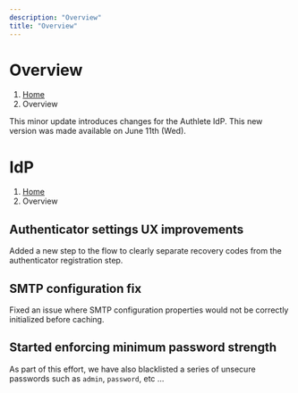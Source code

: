 ```yaml
---
description: "Overview"
title: "Overview"
---
```




# Overview
1. [Home](https://www.authlete.com/)
3. Overview

This minor update introduces changes for the Authlete IdP.
This new version was made available on June 11th (Wed).

# IdP
1. [Home](https://www.authlete.com/)
3. Overview

## Authenticator settings UX improvements

Added a new step to the flow to clearly separate recovery codes from the authenticator registration step.

## SMTP configuration fix

Fixed an issue where SMTP configuration properties would not be correctly initialized before caching.

## Started enforcing minimum password strength

As part of this effort, we have also blacklisted a series of unsecure passwords such as `admin`, `password`, etc …
